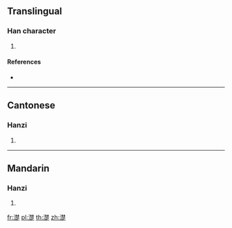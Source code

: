 {{character info/new}}
==Translingual==

===Han character===
{{Han char|rn=85|rad=水|as=13|sn=16|four=34181|canj=EDDO}}

# {{defn|Han|sort=水13}}

====References====
* {{Han ref|kx=0655.010|dkj=18455|dj=1065.100|hdz=31753.050|uh=6FCB|ud=28619|bh=E9EA|bd=59882}}

----

==Cantonese==

===Hanzi===
{{yue-hanzi|jyut=|y=cho2}}

# {{defn|lang=yue|sort=水13}}

----

==Mandarin==

===Hanzi===
{{cmn-hanzi|pin=[[chǔ]] ([[chu3]]), [[tìng]] ([[ting4]])|wg=ch'u<sup>3</sup>, t'ing<sup>4</sup>}}

# {{defn|lang=cmn|sort=水13}}

[[fr:濋]]
[[pl:濋]]
[[th:濋]]
[[zh:濋]]